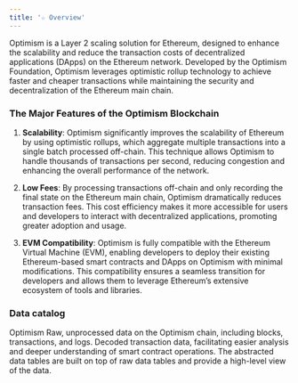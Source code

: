 ```yaml
---
title: '☆ Overview'
---
```


Optimism is a Layer 2 scaling solution for Ethereum, designed to enhance the scalability and reduce the transaction costs of decentralized applications (DApps) on the Ethereum network. Developed by the Optimism Foundation, Optimism leverages optimistic rollup technology to achieve faster and cheaper transactions while maintaining the security and decentralization of the Ethereum main chain.
### The Major Features of the Optimism Blockchain

1. **Scalability**: Optimism significantly improves the scalability of Ethereum by using optimistic rollups, which aggregate multiple transactions into a single batch processed off-chain. This technique allows Optimism to handle thousands of transactions per second, reducing congestion and enhancing the overall performance of the network.

2. **Low Fees**: By processing transactions off-chain and only recording the final state on the Ethereum main chain, Optimism dramatically reduces transaction fees. This cost efficiency makes it more accessible for users and developers to interact with decentralized applications, promoting greater adoption and usage.

3. **EVM Compatibility**: Optimism is fully compatible with the Ethereum Virtual Machine (EVM), enabling developers to deploy their existing Ethereum-based smart contracts and DApps on Optimism with minimal modifications. This compatibility ensures a seamless transition for developers and allows them to leverage Ethereum’s extensive ecosystem of tools and libraries.
### Data catalog

<CardGroup cols={3}>
    <Card title="Raw" icon="binary" href="./raw/blocks">
        Optimism Raw, unprocessed data on the Optimism chain, including blocks, transactions, and logs.
    </Card>
    <Card title="decoded" icon="code" href="./decoded/overview">
        Decoded transaction data, facilitating easier analysis and deeper understanding of smart contract operations.
    </Card>
    <Card title="Abstracted" icon="head-side-gear" href="./raw/transactions">
        The abstracted data tables are built on top of raw data tables and provide a high-level view of the data.
    </Card>
</CardGroup>